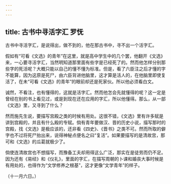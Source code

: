 ```yaml
---
---
---
```

title: 古书中寻活字汇 罗怃
---



古书中寻活字汇，是说得出，做不到的，他在那古书中，寻不出一个活字汇。

假如有“可看《文选》的青年”在这里，就是高中学生中的几个罢，他翻开《文选》来，一心要寻活字汇，当然明知道那里面有些字是已经死了的。然而他怎样分别那些字的死活呢？大概只能以自己的懂不懂为标准。但是，看了六臣注之后才懂的字不能算，因为这原是死尸，由六臣背进他脑里，这才算是活人的，在他脑里即使复活了，在未“可看《文选》的青年”的眼前却还是死家伙。所以他必须看白文。

诚然，不看注，也有懂得的，这就是活字汇。然而他怎会先就懂得的呢？这一定是曾经在别的书上看见过，或是到现在还在应用的字汇，所以他懂得。那么，从一部《文选》里，又寻到了什么？

然而施先生说，要描写宫殿之类的时候有用处。这很不错，《文选》里有许多赋是讲到宫殿的，并且有什么殿的专赋。倘有青年要做汉、晋的历史小说，描写那时的宫殿，找《文选》是极应该的，还非看《四史》、《晋书》之类不可。然而所取的僻字也不过将死尸抬出来，说得神秘点便名之曰“复活”。如果要描写的是清故宫，那可和《文选》的瓜葛就极少了。

倘使连清故宫也不想描写，而豫备工夫却用得这么广泛，那实在是徒劳而仍不足。因为还有《易经》和《仪礼》，里面的字汇，在描写周朝的卜课和婚丧大事时候是有用处的，也得作为“文学修养之根基”，这才更像“文学青年”的样子。

（十一月六日。）